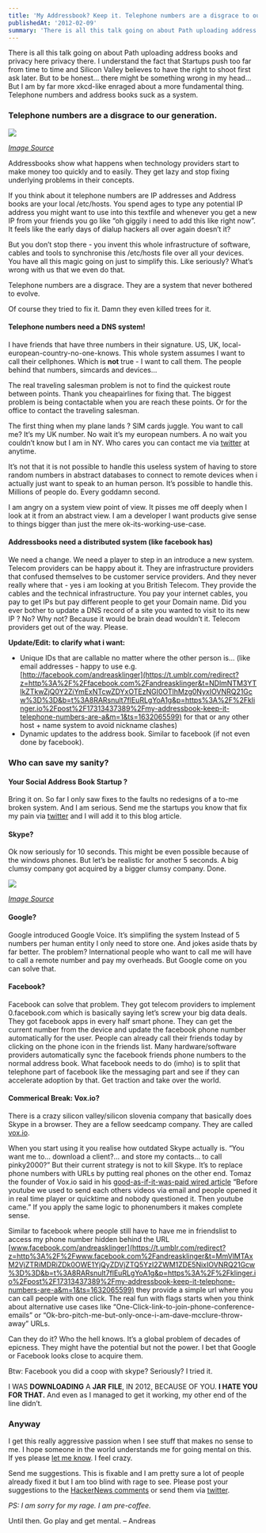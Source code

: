 ```yaml
---
title: 'My Addressbook? Keep it. Telephone numbers are a disgrace to our generation.'
publishedAt: '2012-02-09'
summary: 'There is all this talk going on about Path uploading address books and privacy here privacy there. I understand the fact that Star...'
---
```


There is all this talk going on about Path uploading address books and privacy here privacy there. I understand the fact that Startups push too far from time to time and Silicon Valley believes to have the right to shoot first ask later. But to be honest… there might be something wrong in my head… But I am by far more xkcd-like enraged about a more fundamental thing. Telephone numbers and address books suck as a system.

### Telephone numbers are a disgrace to our generation.

![](https://64.media.tumblr.com/tumblr_lz4efhPOOA1r5v9i8.jpg)

_[Image Source](https://href.li/?https://www.dreamstime.com/royalty-free-stock-photo-weird-phone-call-image1208735)_

Addressbooks show what happens when technology providers start to make money too quickly and to easily. They get lazy and stop fixing underlying problems in their concepts.

If you think about it telephone numbers are IP addresses and Address books are your local /etc/hosts. You spend ages to type any potential IP address you might want to use into this textfile and whenever you get a new IP from your friends you go like “oh giggily i need to add this like right now”. It feels like the early days of dialup hackers all over again doesn’t it?

But you don’t stop there - you invent this whole infrastructure of software, cables and tools to synchronise this /etc/hosts file over all your devices. You have all this magic going on just to simplify this. Like seriously? What’s wrong with us that we even do that.

Telephone numbers are a disgrace. They are a system that never bothered to evolve.

Of course they tried to fix it. Damn they even killed trees for it.

#### Telephone numbers need a DNS system!

I have friends that have three numbers in their signature. US, UK, local-european-country-no-one-knows. This whole system assumes I want to call their cellphones. Which is **not** true - I want to call them. The people behind that numbers, simcards and devices…

The real traveling salesman problem is not to find the quickest route between points. Thank you cheapairlines for fixing that. The biggest problem is being contactable when you are reach these points. Or for the office to contact the traveling salesman.

The first thing when my plane lands ? SIM cards juggle. You want to call me? It’s my UK number. No wait it’s my european numbers. A no wait you couldn’t know but I am in NY. Who cares you can contact me via [twitter](https://href.li/?http://www.twitter.com/andreasklinger) at anytime.

It’s not that it is not possible to handle this useless system of having to store random numbers in abstract databases to connect to remote devices when i actually just want to speak to an human person. It’s possible to handle this. Millions of people do. Every goddamn second.

I am angry on a system view point of view. It pisses me off deeply when I look at it from an abstract view. I am a developer I want products give sense to things bigger than just the mere ok-its-working-use-case.

#### Addressbooks need a distributed system (like facebook has)

We need a change. We need a player to step in an introduce a new system. Telecom providers can be happy about it. They are infrastructure providers that confused themselves to be customer service providers. And they never really where that - yes i am looking at you British Telecom. They provide the cables and the technical infrastructure. You pay your internet cables, you pay to get IPs but pay different people to get your Domain name. Did you ever bother to update a DNS record of a site you wanted to visit to its new IP ? No? Why not? Because it would be brain dead wouldn’t it. Telecom providers get out of the way. Please.

**Update/Edit: to clarify what i want:**

- Unique IDs that are callable no matter where the other person is… (like email addresses - happy to use e.g. [http://facebook.com/andreasklinger](https://t.umblr.com/redirect?z=http%3A%2F%2Ffacebook.com%2Fandreasklinger&t=NDlmNTM3YTlkZTkwZjQ0Y2ZiYmExNTcwZDYxOTEzNGI0OTlhMzg0NyxIOVNRQ21Gcw%3D%3D&b=t%3A8RARsnult7flEuRLgYoA1g&p=https%3A%2F%2Fklinger.io%2Fpost%2F17313437389%2Fmy-addressbook-keep-it-telephone-numbers-are-a&m=1&ts=1632065599) for that or any other host + name system to avoid nickname clashes)
- Dynamic updates to the address book. Similar to facebook (if not even done by facebook).

### Who can save my sanity?

#### Your Social Address Book Startup ?

Bring it on. So far I only saw fixes to the faults no redesigns of a to-me broken system. And I am serious. Send me the startups you know that fix my pain via [twitter](https://href.li/?http://www.twitter.com/andreasklinger) and I will add it to this blog article.

#### Skype?

Ok now seriously for 10 seconds. This might be even possible because of the windows phones. But let’s be realistic for another 5 seconds. A big clumsy company got acquired by a bigger clumsy company. Done.

![](http://static8.businessinsider.com/image/4dcb00aa4bd7c8786f150000-400-300/calling-around-the-world-for-pennies-per-minute.jpg)

_[Image Source](https://href.li/?http://www.businessinsider.com/the-future-is-now-awesome-things-that-were-impossible-20-years-ago-2011-7?op=1)_

#### Google?

Google introduced Google Voice. It’s simplifing the system Instead of 5 numbers per human entity I only need to store one. And jokes aside thats by far better. The problem? International people who want to call me will have to call a remote number and pay my overheads. But Google come on you can solve that.

#### Facebook?

Facebook can solve that problem. They got telecom providers to implement 0.facebook.com which is basically saying let’s screw your big data deals. They got facebook apps in every half smart phone. They can get the current number from the device and update the facebook phone number automatically for the user. People can already call their friends today by clicking on the phone icon in the friends list. Many hardware/software providers automatically sync the facebook friends phone numbers to the normal address book. What facebook needs to do (imho) is to split that telephone part of facebook like the messaging part and see if they can accelerate adoption by that. Get traction and take over the world.

#### Commerical Break: Vox.io?

There is a crazy silicon valley/silicon slovenia company that basically does Skype in a browser. They are a fellow seedcamp company. They are called [vox.io](https://href.li/?http://www.vox.io).

When you start using it you realise how outdated Skype actually is. “You want me to… download a client?… and store my contacts… to call pinky2000?” But their current strategy is not to kill Skype. It’s to replace phone numbers with URLs by putting real phones on the other end. Tomaz the founder of Vox.io said in his [good-as-if-it-was-paid wired article](https://href.li/?http://i.imgur.com/1lrCm.jpg) “Before youtube we used to send each others videos via email and people opened it in real time player or quicktime and nobody questioned it. Then youtube came.” If you apply the same logic to phonenumbers it makes complete sense.

Similar to facebook where people still have to have me in friendslist to access my phone number hidden behind the URL [www.facebook.com/andreasklinger](https://t.umblr.com/redirect?z=http%3A%2F%2Fwww.facebook.com%2Fandreasklinger&t=MmVlMTAxM2VjZTRiMDRiZDk0OWE1YjQyZDVjZTQ5YzI2ZWM1ZDE5NixIOVNRQ21Gcw%3D%3D&b=t%3A8RARsnult7flEuRLgYoA1g&p=https%3A%2F%2Fklinger.io%2Fpost%2F17313437389%2Fmy-addressbook-keep-it-telephone-numbers-are-a&m=1&ts=1632065599) they provide a simple url where you can call people with one click. The real fun with flags starts when you think about alternative use cases like “One-Click-link-to-join-phone-conference-emails” or “Ok-bro-pitch-me-but-only-once-i-am-dave-mcclure-throw-away” URLs.

Can they do it? Who the hell knows. It’s a global problem of decades of epicness. They might have the potential but not the power. I bet that Google or Facebook looks close to acquire them.

Btw: Facebook you did a coop with skype? Seriously? I tried it.

I WAS **DOWNLOADING** A **JAR** **FILE**, IN 2012, BECAUSE OF YOU. **I HATE YOU FOR THAT.** And even as I managed to get it working, my other end of the line didn’t.

### Anyway

I get this really aggressive passion when I see stuff that makes no sense to me. I hope someone in the world understands me for going mental on this. If yes please [let me know](https://href.li/?http://www.twitter.com/andreasklinger). I feel crazy.

Send me suggestions. This is fixable and I am pretty sure a lot of people already fixed it but I am too blind with rage to see. Please post your suggestions to the [HackerNews comments](https://href.li/?http://news.ycombinator.org/item?id=3570462) or send them via [twitter](https://href.li/?http://www.twitter.com/andreasklinger).

_PS: I am sorry for my rage. I am pre-coffee._

Until then. Go play and get mental. – Andreas
